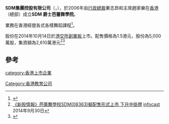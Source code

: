 '''SDM集團控股有限公司'''（'''{{lang-en|SDM Group Holdings Limited}}'''，{{hkex|8363}}），於2006年由[[行政總裁|行政總裁]]秦志昂和主席趙家樂在[[香港|香港]]（總部）成立'''SDM 爵士芭蕾舞學院'''。

業務在香港經營各式各樣舞蹈課程<ref>{{Cite web |url=http://sdm.hk/zh/facilities/ |title=SDM集團控股有限公司簡介 |access-date=2014-10-04 |archive-url=https://web.archive.org/web/20141006113048/http://sdm.hk/zh/facilities/ |archive-date=2014-10-06 |dead-url=yes }}</ref>。

股份在2014年10月14日於[[港交所|港交所]][[香港創業板|創業板]]上市。配售價格為1.5港元，股份為5,000萬股，集資額為2,610萬港元<ref>[http://www.quamnet.com/newscontent.action?articleId=3848288 《新股情報》芭蕾舞學校SDM(08363)擬配售形式上市 下月中掛牌] {{Wayback|url=http://www.quamnet.com/newscontent.action?articleId=3848288 |date=20141006144325 }}[[infocast|infocast]] 2014年9月30日</ref><ref>{{Cite web |url=http://sdm.hk/wp-content/uploads/2014/09/CW08363-IPO.pdf |title=SDM集團控股有限公司招股資料 |accessdate=2014-10-04 |archive-date=2014-10-06 |archive-url=https://web.archive.org/web/20141006074700/http://sdm.hk/wp-content/uploads/2014/09/CW08363-IPO.pdf |dead-url=no }}</ref>

==參考==

[[Category:香港教育公司|Category:香港教育公司]]

[[category:香港上市企業|category:香港上市企業]]